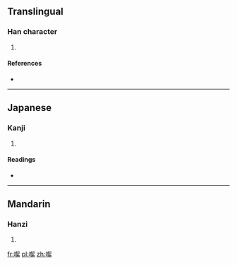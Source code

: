 ==Translingual==

===Han character===
{{Han char|rn=30|rad=口|as=12|sn=15|four=|canj=口手竹火 (RQHF)}}

# {{defn|Han|sort=口12}}

====References====
* {{Han ref|kx=0208.100|dkj=04290|dj=0431.060|hdz=10680.050|uh=5644|ud=22084}}

----

==Japanese==

===Kanji===
{{ja-kanji|grade=|rs=口12}}

# {{defn|Japanese|sort=口12}}

====Readings====
* {{ja-readings|on=[[きつ]] (kitsu)|kun=}}

----

==Mandarin==

===Hanzi===
{{cmn-hanzi|pin=[[chī]] ([[chi1]])|wg=ch'ih<sup>1</sup>}}

# {{defn|Mandarin|sort=口12}}

[[fr:噄]]
[[pl:噄]]
[[zh:噄]]